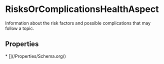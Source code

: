   
# RisksOrComplicationsHealthAspect

Information about the risk factors and possible complications that may follow a topic.

## Properties

<Grid>
* [](/Properties/Schema.org/)
</Grid>

